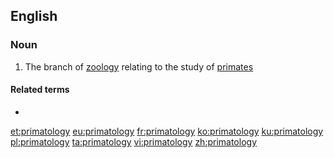 ==English==

===Noun===
{{wikipedia}}
{{en-noun|-|primatologies}}

# {{lb|en|zoology}} The branch of [[zoology]] relating to the study of [[primate]]s

====Related terms====
* {{l|en|primatologist}}

[[et:primatology]]
[[eu:primatology]]
[[fr:primatology]]
[[ko:primatology]]
[[ku:primatology]]
[[pl:primatology]]
[[ta:primatology]]
[[vi:primatology]]
[[zh:primatology]]